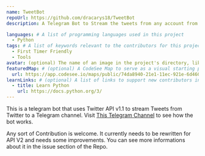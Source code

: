 ---
name: TweetBot
repoUrl: https://github.com/dracarys18/TweetBot
description: A Telegram Bot to Stream the tweets from any account from Twitter to your telegram channel.

languages: # A list of programming languages used in this project
  - Python
tags: # A list of keywords relevant to the contributors for this project
  - First Timer Friendly
  - Tools
avatar: (optional) The name of an image in the project's directory, like "avatar.png". This will appear on the project card contributors see when searching for a project.
featuredMap: # (optional) A CodeSee Map to serve as a visual starting point for contributors
  url: https://app.codesee.io/maps/public/74da8940-21e1-11ec-921e-6d460d7c194e
learnLinks: # (optional) A list of links to support new contributors in learning about your project and tech stack and culture / community
  - title: Learn Python
    url: https://docs.python.org/3/
---

<!-- Divide your content into sections using our handy shortcodes. Each section is optional -->

<Overview>

This is a telegram bot that uses Twitter API v1.1 to stream Tweets from Twitter to a Telegram channel. Visit [This Telegram Channel](https://t.me/notachannelyouwannavisitv2) to see how the bot works.


</Overview>

<Contributing>

Any sort of Contribution is welcome. It currently needs to be rewritten for API V2 and needs some improvements. You can see more informations about it in the issue section of the Repo.

</Contributing>